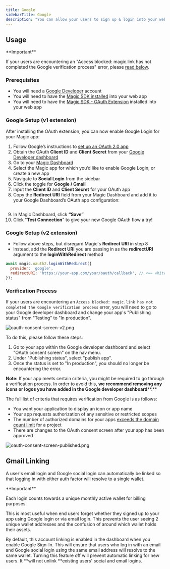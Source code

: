 ```yaml
---
title: Google
sidebarTitle: Google
description: "You can allow your users to sign up & login into your web application with their Google account."
---
```



## Usage

<Note>
**Important**

If your users are encountering an "Access blocked: magic.link has not completed the Google verification process" error, please [read below](/embedded-wallets/authentication/login/oauth/social-providers/google#verification-process).
</Note>

### Prerequisites

* You will need a [Google Developer](https://console.developers.google.com/) account
* You will need to have the [Magic SDK installed](/embedded-wallets/sdk/overview) into your web app
* You will need to have the [Magic SDK - OAuth Extension](/embedded-wallets/authentication/login/oauth/implementation) installed into your web app

### Google Setup (v1 extension)

After installing the OAuth extension, you can now enable Google Login for your Magic app:

1.  Follow Google’s instructions to [set up an OAuth 2.0 app](https://support.google.com/cloud/answer/6158849?hl=en)
2.  Obtain the OAuth **Client ID** and **Client Secret** from your [Google Developer dashboard](https://console.developers.google.com/)
3.  Go to your [Magic Dashboard](https://dashboard.magic.link/login)
4.  Select the Magic app for which you’d like to enable Google Login, or create a new app
5.  Navigate to **Social Login** from the sidebar
6.  Click the toggle for **Google / Gmail**
7.  Input the **Client ID** and **Client Secret** for your OAuth app
8.  Copy the **Redirect URI** field from your Magic Dashboard and add it to your Google Dashboard’s OAuth app configuration: ⁠

<Frame>
  <img src="/images/redirect-uri.webp" alt=""/>
</Frame>

9.  In Magic Dashboard, click **“Save”**
10. Click "**Test Connection**" to give your new Google OAuth flow a try!

### Google Setup (v2 extension)

* Follow above steps, but disregard Magic's **Redirect URI** in step 8
* Instead, add the **Redirect URI** you are passing in as the **redirectURI** argument to the **loginWithRedirect** method


```javascript JavaScript icon="square-js"
await magic.oauth2.loginWithRedirect({
  provider: 'google',
  redirectURI: 'https://your-app.com/your/oauth/callback', // <== whitelist this with Google
});
```

### Verification Process

If your users are encountering an `Access blocked: magic.link has not completed the Google verification process` error, you will need to go to your Google developer dashboard and change your app's "Publishing status" from "Testing" to "In production".

<Frame>
  <img src="/images/oauth-consent-screen-v2.webp" alt="oauth-consent-screen-v2.png"/>
</Frame>


⁠To do this, please follow these steps:

1.  Go to your app within the Google developer dashboard and select "OAuth consent screen" on the nav menu.
2.  Under "Publishing status", select "publish app".
3.  Once the status is set to "In production", you should no longer be encountering the error.

**Note:** If your app meets certain criteria, you might be required to go through a verification process. In order to avoid this, **we recommend removing any icons or logos you have added in the Google developer dashboard****.**

The full list of criteria that requires verification from Google is as follows:

* You want your application to display an icon or app name
* Your app requests authorization of any sensitive or restricted scopes
* The number of authorized domains for your apps [exceeds the domain count limit](https://support.google.com/cloud/answer/7650096) for a project
* There are changes to the OAuth consent screen after your app has been approved

<Frame>
  <img src="/images/oauth-consent-screen-published.webp" alt="oauth-consent-screen-published.png"/>
</Frame>


## Gmail Linking

A user's email login and Google social login can automatically be linked so that logging in with either auth factor will resolve to a single wallet.

<Info>
**Important**

Each login counts towards a unique monthly active wallet for billing purposes.
</Info>

This is most useful when end users forget whether they signed up to your app using Google login or via email login. This prevents the user seeing 2 unique wallet addresses and the confusion of around which wallet holds their assets.

By default, this account linking is enabled in the dashboard when you enable Google Sign-In. This will ensure that users who log in with an email and Google social login using the same email address will resolve to the same wallet. Turning this feature off will prevent automatic linking for new users. It **will not unlink **existing users' social and email logins.
